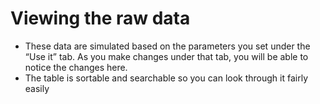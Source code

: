 # Viewing the raw data
* These data are simulated based on the parameters you set under the "Use it" tab. As you make changes under that tab, you will be able to notice the changes here.
* The table is sortable and searchable so you can look through it fairly easily
